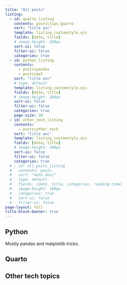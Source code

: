 ```yaml
---
title: "All posts"
listing:
  - id: quarto_listing
    contents: posts\tips_quarto
    sort: "title asc"
    template: listing_customstyle.ejs
    fields: [date, title]
    # image-height: 100px
    sort-ui: false
    filter-ui: false
    categories: true
  - id: python_listing
    contents: 
      - posts\pandas 
      - posts\mpl 
    sort: "title asc"
    # type: default
    template: listing_customstyle.ejs 
    fields: [date, title]
    # image-height: 100px
    sort-ui: false
    filter-ui: false
    categories: true
    page-size: 10
  - id: other_tech_listing
    contents: 
      - posts\other_tech 
    sort: "title asc"
    template: listing_customstyle.ejs
    fields: [date, title]
    # image-height: 100px
    sort-ui: false
    filter-ui: false
    categories: true
  # - id: all_posts_listing
  #   contents: posts
  #   sort: "date desc"
  #   type: default
  #   fields: [date, title, categories, reading-time]
  #   image-height: 100px
  #   categories: true
  #   sort-ui: false
  #   filter-ui: false
page-layout: full
title-block-banner: true 
---
```


## Python 
Mostly pandas and matplotlib tricks.

::: {#python_listing}
:::

## Quarto 
::: {#quarto_listing}
:::


## Other tech topics 
::: {#other_tech_listing}
:::


